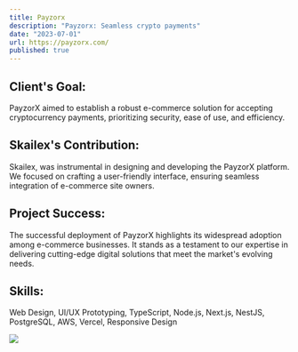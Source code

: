 ```yaml
---
title: Payzorx
description: "Payzorx: Seamless crypto payments"
date: "2023-07-01"
url: https://payzorx.com/
published: true
---
```


## Client's Goal:

PayzorX aimed to establish a robust e-commerce solution for accepting cryptocurrency payments, prioritizing security, ease of use, and efficiency.

## Skailex's Contribution:

Skailex, was instrumental in designing and developing the PayzorX platform. We focused on crafting a user-friendly interface, ensuring seamless integration of e-commerce site owners.

## Project Success:

The successful deployment of PayzorX highlights its widespread adoption among e-commerce businesses. It stands as a testament to our expertise in delivering cutting-edge digital solutions that meet the market's evolving needs.

## Skills:

Web Design, UI/UX Prototyping, TypeScript, Node.js, Next.js, NestJS, PostgreSQL, AWS, Vercel, Responsive Design

![](http://localhost:3000/payzorx.png)
